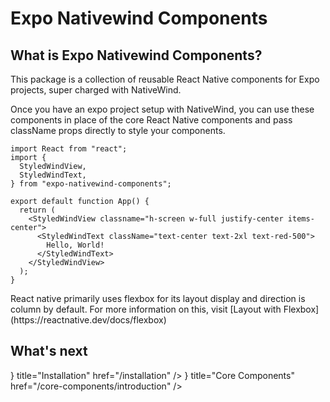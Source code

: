 
# Expo Nativewind Components

## What is Expo Nativewind Components?
This package is a collection of reusable React Native components for Expo projects, super charged with NativeWind. 

Once you have an expo project setup with NativeWind, you can use these components in place of the core React Native components and pass className props directly to style your components.

```tsx filename="index.tsx" showLineNumbers copy
import React from "react";
import {
  StyledWindView,
  StyledWindText,
} from "expo-nativewind-components";

export default function App() {
  return (
    <StyledWindView classname="h-screen w-full justify-center items-center">
      <StyledWindText className="text-center text-2xl text-red-500">
        Hello, World!
      </StyledWindText>
    </StyledWindView>
  );
}
```

<Callout type='info'>
React native primarily uses flexbox for its layout display and direction is column by default. For more information on this, visit [Layout with Flexbox](https://reactnative.dev/docs/flexbox)
</Callout>

## What's next
<Cards>
<Card
icon={<Icon icon="material-symbols:install-desktop-rounded" width="24" height="24" />}
    title="Installation"
    href="/installation"
  />
  <Card
  icon={<Icon icon="token:comp" width={25} />}
    title="Core Components"
    href="/core-components/introduction"
  />
  
  </Cards>
